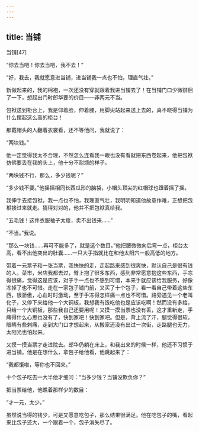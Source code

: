 ```yaml
---
---
---
```

title: 当铺
---




当铺[47]



“你去当吧！你去当吧，我不去！”

“好，我去，我就愿意进当铺，进当铺我一点也不怕，理直气壮。”

新做起来的，我的棉袍，一次还没有穿就跟着我进当铺去了！在当铺门口少微徘徊了一下，想起出门时郎华要的价目——非两元不当。

包袱送到柜台上，我是仰着脸，伸着腰，用脚尖站起来送上去的，真不晓得当铺为什么摆起这么高的柜台！

那戴帽头的人翻着衣裳看，还不等他问，我就说了：

“两块钱。”

他一定觉得我太不合理，不然怎么连看我一眼也没有看就把东西卷起来，他把包袱仿佛要丢在我的头上，他十分不耐烦的样子。

“两块钱不行，那么，多少钱呢？”

“多少钱不要。”他摇摇相同长西瓜形的脑袋，小帽头顶尖的红帽球也跟着摇了摇。

我伸手去接包袱，我一点也不怕，我理直气壮，我明明知道他故意作难，正想把包袱接过来就走。猜得对对的，他并不把包袱真给我。

“五毛钱！这件衣服袖子太瘦，卖不出钱来……”

“不当。”我说。

“那么一块钱……再可不能多了，就是这个数目。”他把腰微微向后弯一点，柜台太高，看不出他突出的肚囊……一只大手指就比在和他太阳穴一般高低的地方。

带着一元票子和一张当票，我快快的走，走起路来感到很爽快，默认自己是很有钱的人。菜市，米店我都去过，臂上抱了很多东西，感到非常愿意抱这些东西，手冻得很痛，觉得这是应该，对于手一点也不感到可惜，本来手就应该给我服务，好像冻掉了也不可惜。走在一家包子铺门前，又买了十个包子，看一看自己带着这些东西，很骄傲，心血时时激动，至于手冻得怎样痛一点也不可惜。路旁遇见一个老叫化子，又停下来给他一个大铜板，我想我有饭吃他也是应该吃啊！然而没有多给，只给一个大铜板，那些我自己还要用呢！又摸一摸当票也没有丢，这才重新走，手痛得什么心思也没有了，快到家吧！快到家吧。但是，背上流了汗，腿觉得很软，眼睛有些刺痛，走到大门口才想起来，从搬家还没有出过一次街，走路腿也无力，太阳光也怕起来。

又摸一摸当票才走进院去。郎华仍躺在床上，和我出来的时候一样，他还不习惯于进当铺。他是在想什么，拿包子给他看，他跳起来了：

“我都饿啦，等你也不回来。”

十个包子吃去一大半他才细问：“当多少钱？当铺没欺负你？”

把当票给他，他瞧着那样少的数目：

“才一元，太少。”

虽然说当得的钱少，可是又愿意吃包子，那么结果很满足。他在吃包子的嘴，看起来比包子还大，一个跟着一个，包子消失尽了。